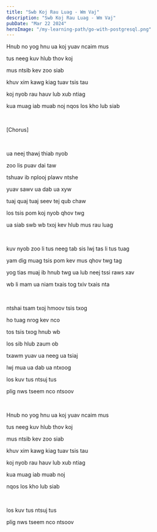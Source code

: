 ```yaml
---
title: "Swb Koj Rau Luag - Wm Vaj"
description: "Swb Koj Rau Luag - Wm Vaj"
pubDate: "Mar 22 2024"
heroImage: "/my-learning-path/go-with-postgresql.png"
---
```


Hnub no yog hnu ua koj yuav ncaim mus

tus neeg kuv hlub thov koj

mus ntsib kev zoo siab

khuv xim kawg kiag tuav tsis tau

koj nyob rau hauv lub xub ntiag

kua muag iab muab noj nqos los kho lub siab

<br />

[Chorus]

<br />

ua neej thawj thiab nyob

zoo lis puav dai taw

tshuav ib nplooj plawv ntshe

yuav sawv ua dab ua xyw

tuaj quaj tuaj seev tej qub chaw

los tsis pom koj nyob qhov twg

ua siab swb wb txoj kev hlub mus rau luag

<br />

kuv nyob zoo li tus neeg tab sis lwj tas li tus tuag

yam dig muag tsis pom kev mus qhov twg tag

yog tias muaj ib hnub twg ua lub neej tssi raws xav

wb li mam ua niam txais tog txiv txais nta

<br />

ntshai tsam txoj hmoov tsis txog

ho tuag nrog kev nco

tos tsis txog hnub wb

los sib hlub zaum ob

txawm yuav ua neeg ua tsiaj

lwj mua ua dab ua ntxoog

los kuv tus ntsuj tus

plig nws tseem nco ntsoov

<br />

Hnub no yog hnu ua koj yuav ncaim mus

tus neeg kuv hlub thov koj

mus ntsib kev zoo siab

khuv xim kawg kiag tuav tsis tau

koj nyob rau hauv lub xub ntiag

kua muag iab muab noj

nqos los kho lub siab

<br />

los kuv tus ntsuj tus

plig nws tseem nco ntsoov
